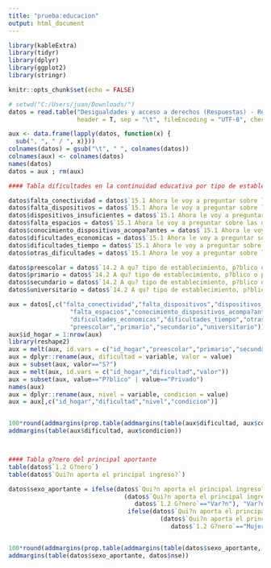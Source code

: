 ```yaml
---
title: "prueba:educacion"
output: html_document
---
```


```r
library(kableExtra)
library(tidyr)
library(dplyr)
library(ggplot2)
library(stringr)

knitr::opts_chunk$set(echo = FALSE)

```

```r
# setwd("C:/Users/juan/Downloads/")
datos = read.table("Desigualdades y acceso a derechos (Respuestas) - Respuestas de formulario 1.tsv",
                   header = T, sep = "\t", fileEncoding = "UTF-8", check.names=F)

aux <- data.frame(lapply(datos, function(x) {
  sub(", ", " / ", x)}))
colnames(datos) = gsub("\t", " ", colnames(datos))
colnames(aux) <- colnames(datos)
names(datos)
datos = aux ; rm(aux)

#### Tabla dificultades en la continuidad educativa por tipo de establecimiento

datos$falta_conectividad = datos$`15.1 Ahora le voy a preguntar sobre las dificultades que hubo en su hogar para sostener la continuidad educativa durante la virtualidad. ?Tuvieron alguna de estas dificultades? [15.1.1 Falta de conectividad / falta de datos para sostener las actividades virtuales - Si - No]`
datos$falta_dispositivos = datos$`15.1 Ahora le voy a preguntar sobre las dificultades que hubo en su hogar para sostener la continuidad educativa durante la virtualidad. ?Tuvieron alguna de estas dificultades? [15.1.2 No tener dispositivos digitales para sostener las actividades - Si - No]`
datos$dispositivos_insuficientes = datos$`15.1 Ahora le voy a preguntar sobre las dificultades que hubo en su hogar para sostener la continuidad educativa durante la virtualidad. ?Tuvieron alguna de estas dificultades? [15.1.3 Dispositivos digitales insuficientes para sostener las actividades de los distintos miembros del hogar - Si - No]`
datos$falta_espacios = datos$`15.1 Ahora le voy a preguntar sobre las dificultades que hubo en su hogar para sostener la continuidad educativa durante la virtualidad. ?Tuvieron alguna de estas dificultades? [15.1.4 Dificultades vinculadas a la falta de espacios adecuados para que los distintos miembros del hogar sostengan la continuidad - Si - No]`
datos$conocimiento_dispositivos_acompa?antes = datos$`15.1 Ahora le voy a preguntar sobre las dificultades que hubo en su hogar para sostener la continuidad educativa durante la virtualidad. ?Tuvieron alguna de estas dificultades? [15.1.5 Dificultades en el conocimiento sobre dispositivos digitales de los padres y personas mayores para acompa?ar a quienes se est?n educando - Si - No]`
datos$dificultades_economicas = datos$`15.1 Ahora le voy a preguntar sobre las dificultades que hubo en su hogar para sostener la continuidad educativa durante la virtualidad. ?Tuvieron alguna de estas dificultades? [15.1.6 Dificultades econ?micas para sostener cuotas escolares - Si - No]`
datos$dificultades_tiempo = datos$`15.1 Ahora le voy a preguntar sobre las dificultades que hubo en su hogar para sostener la continuidad educativa durante la virtualidad. ?Tuvieron alguna de estas dificultades? [15.1.7 Dificultades de tiempo de los adultos para acompa?ar a los estudiantes del hogar - Si - No]`
datos$otras_dificultades = datos$`15.1 Ahora le voy a preguntar sobre las dificultades que hubo en su hogar para sostener la continuidad educativa durante la virtualidad. ?Tuvieron alguna de estas dificultades? [15.1.8 Otras]`

datos$preescolar = datos$`14.2 A qu? tipo de establecimiento, p?blico o privado, asisten? [Preescolar]`
datos$primario = datos$`14.2 A qu? tipo de establecimiento, p?blico o privado, asisten? [Primario]`
datos$secundario = datos$`14.2 A qu? tipo de establecimiento, p?blico o privado, asisten? [Secundario ]`
datos$universitario = datos$`14.2 A qu? tipo de establecimiento, p?blico o privado, asisten? [Universitario o terciario]`

aux = datos[,c("falta_conectividad","falta_dispositivos","dispositivos_insuficientes",
                 "falta_espacios","conocimiento_dispositivos_acompa?antes",
                 "dificultades_economicas","dificultades_tiempo","otras_dificultades",
                 "preescolar","primario","secundario","universitario")]
aux$id_hogar = 1:nrow(aux)
library(reshape2)
aux = melt(aux, id.vars = c("id_hogar","preescolar","primario","secundario","universitario"))
aux = dplyr::rename(aux, dificultad = variable, valor = value)
aux = subset(aux, valor=="S?")
aux = melt(aux, id.vars = c("id_hogar","dificultad","valor"))
aux = subset(aux, value=="P?blico" | value=="Privado")
names(aux)
aux = dplyr::rename(aux, nivel = variable, condicion = value)
aux = aux[,c("id_hogar","dificultad","nivel","condicion")]


100*round(addmargins(prop.table(addmargins(table(aux$dificultad, aux$condicion),2),2),1),3)
addmargins(table(aux$dificultad, aux$condicion))




```

```r
#### Tabla g?nero del principal aportante
table(datos$`1.2 G?nero`)
table(datos$`Qui?n aporta el principal ingreso?`)

datos$sexo_aportante = ifelse(datos$`Qui?n aporta el principal ingreso?`=="Padre de famiilia" |
                                (datos$`Qui?n aporta el principal ingreso?`=="Uno mismo" &
                                   datos$`1.2 G?nero`=="Var?n"), "Var?n",
                                 ifelse(datos$`Qui?n aporta el principal ingreso?`=="Madre de familia" |
                                          (datos$`Qui?n aporta el principal ingreso?`=="Uno mismo" &
                                             datos$`1.2 G?nero`=="Mujer"), "Mujer","No especificado"))


100*round(addmargins(prop.table(addmargins(table(datos$sexo_aportante, datos$nse),2),2),1),3)
addmargins(table(datos$sexo_aportante, datos$nse))

```

